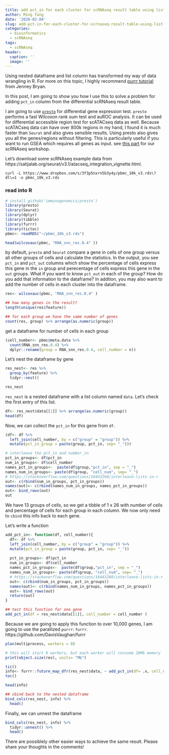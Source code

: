 ```yaml
---
title: add pct_in for each cluster for scRNAseq result table using list column
author: Ming Tang
date: '2020-02-04'
slug: add-pct-in-for-each-cluster-for-scrnaseq-result-table-using-list-column
categories:
  - bioinformatics
  - scRNAseq
tags:
  - scRNAseq
header:
  caption: ''
  image: ''
---
```

Using nested dataframe and list column has transformed my way of data wrangling in R. For more on this topic, I highly recommend [purrr tutorial](https://jennybc.github.io/purrr-tutorial/index.html) from Jenney Bryan.

In this post, I am going to show you how I use this to solve a problem for adding `pct_in` column from the  differential scRNAseq result table.

I am going to use [`presto`](https://github.com/immunogenomics/presto) for differential gene expression test. `presto` performs a fast Wilcoxon rank sum test and auROC analysis. It can be used for differential accessible region test for scATACseq data as well. Because scATACseq data can have over 800k regions in my hand, I found it is much faster than `Seurat` and also gives sensible results. Using presto also gives you all the genes/regions without filtering. This is particularly useful if you want to run GSEA which requires all genes as input. see [this part](https://crazyhottommy.github.io/scRNA-seq-workshop-Fall-2019/scRNAseq_workshop_3.html) for our scRNAseq workshop.

Let's download some scRNAseq example data from https://satijalab.org/seurat/v3.1/atacseq_integration_vignette.html.

`curl -L https://www.dropbox.com/s/3f3p5nxrn5b3y4y/pbmc_10k_v3.rds\?dl\=1 -o pbmc_10k_v3.rds`

### read into R

```r
# install_github('immunogenomics/presto')
library(presto)
library(Seurat)
library(dplyr)
library(tibble)
library(furrr)
library(tictoc)
pbmc<- readRDS("~/pbmc_10k_v3.rds")

head(wilcoxauc(pbmc, "RNA_snn_res.0.4" ))
```

by default, `presto` and `Seurat` compare a gene in cells of one group versus all other groups of cells and calculate the 
statistics. In the output, you see `pct_in` and `pct_out` columns which show the percentage of cells express this gene in the `in` group and perecentage of cells express this gene in the `out` groups. What if you want to know `pct_out` in each of the group? How do you add that information to the dataframe? In addtion, you may also want to add the number of cells in each cluster into the dataframe.

```r
res<- wilcoxauc(pbmc, "RNA_snn_res.0.4" )

## how many genes in the result?
length(unique(res$feature))

## for each group we have the same number of genes
count(res, group) %>% arrange(as.numeric(group))
```

get a dataframe for number of cells in each group

```r
(cell_number<- pbmc@meta.data %>%
  count(RNA_snn_res.0.4) %>%
  dplyr::rename(group = RNA_snn_res.0.4, cell_number = n))
```


Let's nest the dataframe by gene

```r
res_nest<- res %>%
  group_by(feature) %>% 
  tidyr::nest()

res_nest
```

`res_nest` is a nested dataframe with a list column named `data`. Let's check the first entry of this list.

```r
df<- res_nest$data[[1]] %>% arrange(as.numeric(group))
head(df)  
```

Now, we can collect the `pct_in` for this gene from `df`.

```r
(df<- df %>% 
  left_join(cell_number, by = c("group" = "group")) %>%
  mutate(pct_in_group = paste(group, pct_in, sep= "_")))

# interleave the pct_in and number_in 
pct_in_groups<- df$pct_in
num_in_groups<- df$cell_number
names_pct_in_groups<-  paste(df$group,"pct_in", sep = "_")
names_num_in_groups<- paste(df$group, "cell_num", sep= "_")
# https://stackoverflow.com/questions/16443260/interleave-lists-in-r
out<- c(rbind(num_in_groups, pct_in_groups))
names(out)<- c(rbind(names_num_in_groups, names_pct_in_groups))
out<- bind_rows(out)
out
```

We have 13 groups of cells, so we get a tibble of 1 x 26 with number of cells and percentage of cells for each group in each column. We now only need to `cbind` this info back to each gene.

Let's write a function
```r

add_pct_in<- function(df, cell_number){
  df<- df %>% 
  left_join(cell_number, by = c("group" = "group")) %>%
  mutate(pct_in_group = paste(group, pct_in, sep= "_"))
  
  pct_in_groups<- df$pct_in
  num_in_groups<- df$cell_number
  names_pct_in_groups<-  paste(df$group,"pct_in", sep = "_")
  names_num_in_groups<- paste(df$group, "cell_num", sep= "_")
  # https://stackoverflow.com/questions/16443260/interleave-lists-in-r
  out<- c(rbind(num_in_groups, pct_in_groups))
  names(out)<- c(rbind(names_num_in_groups, names_pct_in_groups))
  out<- bind_rows(out)
  return(out)
}

## test this function for one gene
add_pct_in(df = res_nest$data[[1]], cell_number = cell_number )

```

Because we are going to apply this function to over 10,000 genes, I am going to use the parallized `purrr`: `furrr`.
https://github.com/DavisVaughan/furrr

```r
plan(multiprocess, workers = 8)

# this will start 8 workers, but each worker will consume 20Mb memory 
print(object.size(res), units= "Mb")

tic()
info<- furrr::future_map_dfr(res_nest$data, ~ add_pct_in(df= .x, cell_number = cell_number)) 
toc()

head(info)

## cbind back to the nested dataframe
bind_cols(res_nest, info) %>%
  head()

```

Finally, we can unnest the dataframe

```r
bind_cols(res_nest, info) %>% 
  tidyr::unnest() %>%
  head()
```

There are possiblely other easier ways to achieve the same result. Please share your thoughts in the comments!

